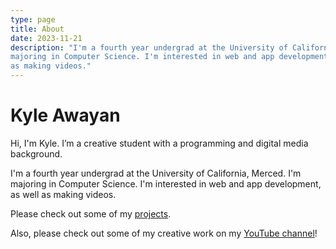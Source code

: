 ```yaml
---
type: page
title: About
date: 2023-11-21
description: "I'm a fourth year undergrad at the University of California, Merced. I'm
majoring in Computer Science. I'm interested in web and app development, as well
as making videos."
---
```


# Kyle Awayan

Hi, I'm Kyle. I’m a creative student with a programming and digital media
background.

I'm a fourth year undergrad at the University of California, Merced. I'm
majoring in Computer Science. I'm interested in web and app development, as well
as making videos.

Please check out some of my [projects](/projects).

Also, please check out some of my creative work on my
[YouTube channel](http://youtube.com/@kyleawayan)!

